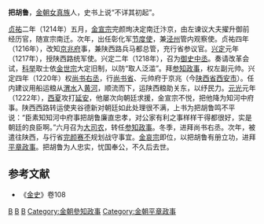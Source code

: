'''把胡鲁'''{{BD|？||1226年||}}，[[金朝|金朝]][[女真族|女真族]]人，史书上说“不详其初起”。

[[贞祐|贞祐]]二年（1214年）五月，[[金宣宗|金宣宗]]完颜珣决定南迁汴京，由左谏议大夫擢升御前经历官，随宣宗南迁。次年，出任彰化军[[节度使|节度使]]，兼[[泾州|泾州]]管内观察使。贞祐四年（1216年），改知[[京兆府|京兆府]]事，兼陕西路兵马都总管，充行省参议官。[[兴定|兴定]]元年（1217年），授陕西路统军使。兴定二年（1218年），召为[[御史中丞|御史中丞]]。奏请改革会试，[[科举|科举]]取士依[[金世宗|金世宗]]大定旧制，以防“取人泛滥”。拜[[参知政事|参知政事]]，权左副元帅。兴定四年（1220年）权[[尚书右丞|尚书右丞]]，行[[尚书省|尚书省]]、元帅府于京兆（今[[陕西省|陕西省]][[西安市|西安市]]）。任内建议用船运粮从[[渭水|渭水]]入[[黄河|黄河]]，顺流而下，运陕西粮助关东，以纾民力。[[元光_(金朝)|元光]]元年（1222年），[[西夏|西夏]]攻打[[延安|延安]]，他屡次向朝廷求援，金宣宗不悦，把他降为知河中府事。陕西西路转运使夹谷德新对朝廷如此处理很不满，上书为把胡鲁鸣不平说：“臣素知知河中府事把胡鲁廉直忠孝，对公家有利之事样样干得都很好，实是朝廷的良臣啊。”六月召为[[大司农|大司农]]，转任[[参知政事|参知政事]]。冬季，进拜尚书右丞。次年，被遣往陕西，与行省[[完颜赛不|完颜赛不]]规划战守事宜。[[金哀宗|金哀宗]]即位，以把胡鲁有册立功，进拜[[平章政事|平章政事]]。把胡鲁为人忠实，忧国奉公，不久后去世。
== 参考文献 ==
*《[[金史|金史]]》卷108
[[Category:金朝尚书右丞|B]]
[[Category:金朝地方官员|B]]
[[Category:金朝女真人|B]]
[[Category:金朝參知政事|Category:金朝參知政事]]
[[Category:金朝平章政事|Category:金朝平章政事]]
